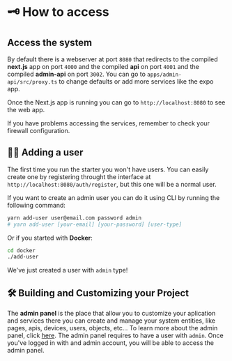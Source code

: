 # 🗝️ How to access

## Access the system

By default there is a webserver at port `8080` that redirects to the compiled **next.js** app on port `4000` and the compiled **api** on port `4001` and the compiled **admin-api** on port `3002`. You can go to `apps/admin-api/src/proxy.ts` to change defaults or add more services like the expo app.

Once the Next.js app is running you can go to `http://localhost:8080` to see the web app. 


<Callout>
  If you have problems accessing the services, remember to check your firewall configuration.
</Callout>

## 🙋‍♂️ Adding a user
The first time you run the starter you won't have users. You can easily create one by registering throught the interface at `http://localhost:8080/auth/register`, but this one will be a normal user. 

If you want to create an admin user you can do it using CLI by running the following command:

```bash
yarn add-user user@email.com password admin
# yarn add-user [your-email] [your-password] [user-type]
```

Or if you started with **Docker**: 

```bash
cd docker
./add-user
```

We've just created a user with `admin` type!

## 🛠️ Building and Customizing your Project
The **admin panel** is the place that allow you to customize your aplication and services there you can create and manage your system entities, like pages, apis, devices, users, objects, etc...
To learn more about the admin panel, click [here](/adminpanel).
<Callout type="warning">
The admin panel requires to have a user with `admin`.
Once you've logged in with and admin account, you will be able to access the admin panel. 
</Callout>